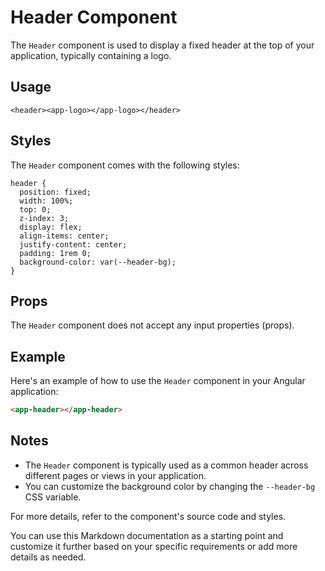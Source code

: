 
<Meta of={HeaderStories} />

# Header Component

The `Header` component is used to display a fixed header at the top of your application, typically containing a logo.

## Usage

`<header><app-logo></app-logo></header>`

## Styles

The `Header` component comes with the following styles:

```
header {
  position: fixed;
  width: 100%;
  top: 0;
  z-index: 3;
  display: flex;
  align-items: center;
  justify-content: center;
  padding: 1rem 0;
  background-color: var(--header-bg);
}
```

## Props

The `Header` component does not accept any input properties (props).

## Example

Here's an example of how to use the `Header` component in your Angular application:

```html
<app-header></app-header>
```

## Notes

- The `Header` component is typically used as a common header across different pages or views in your application.
- You can customize the background color by changing the `--header-bg` CSS variable.

For more details, refer to the component's source code and styles.

You can use this Markdown documentation as a starting point and customize it further based on your specific requirements or add more details as needed.

<Canvas of={HeaderStories.Default} />